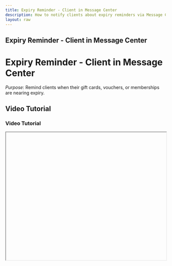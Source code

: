 ```yaml
---
title: Expiry Reminder - Client in Message Center
description: How to notify clients about expiry reminders via Message Center.
layout: raw
---
```



<div className="mdx-content">

## Expiry Reminder - Client in Message Center

<h1 className="text-3xl font-bold text-gray-900 mb-4">Expiry Reminder - Client in Message Center</h1>  

*Purpose*: Remind clients when their gift cards, vouchers, or memberships are nearing expiry.

## Video Tutorial

<h3 className="text-xl font-medium text-gray-800 mb-2">Video Tutorial</h3>

<iframe
  width="100%"
  height="400"
  title="Expiry reminder tutorial"
  allowFullScreen
  className="rounded-lg"
/>

---

## Steps:

<h2 className="text-2xl font-semibold text-gray-800 mt-8 mb-4">Step-by-step Instructions</h2>

❶ **Access the “Promote” section from the sidebar.**

❷ **Go to the “Message Center.”**

❸ **Click on the “Expiry Reminders – Client” option.**

❹ **This shows alerts configured to notify clients about upcoming expiry of:**
- Gift cards
- Vouchers
- Memberships

❺ **Enable or disable based on preference, and use the template view to check or modify the message format.**

---

**Tip for First-Time Users**:  
Setting up expiry reminders can help drive renewals and reduce customer churn.

<div className="space-y-4 mt-6">

<div className="my-10 border-t border-gray-200" />

## More questions about this

<h3 className="text-xl font-semibold text-black mb-4 mt-10"> More questions about this?</h3>
</div>
<div className="space-y-4 mt-6">
  <details className="bg-white rounded-md p-4 border border-gray-300">
  <summary
    className="font-medium text-base text-gray-900"
    style={{
      backgroundColor: 'transparent',
      outline: 'none',
      cursor: 'pointer',
      userSelect: 'none',
      listStyle: 'none',
    }}
  >Can I send reminders for just one type?</summary>
   <p className="mt-2 text-sm text-gray-700">
      Not yet. All expiry types are grouped into a single reminder alert.
    </p>
  </details>

  <details className="bg-white rounded-md p-4 border border-gray-300">
  <summary
    className="font-medium text-base text-gray-900"
    style={{
      backgroundColor: 'transparent',
      outline: 'none',
      cursor: 'pointer',
      userSelect: 'none',
      listStyle: 'none',
    }}
  >Can clients reply to expiry reminders?</summary>
    <p className="mt-2 text-sm text-gray-700">
      Replies aren't supported from reminders, but you can follow up through other channels.
    </p>
  </details>
</div>
</div>

---

<div className="space-y-4 mt-6">

<div className="my-10 border-t border-gray-200" />

<div className="mdx-content mt-10">

Was this article helpful?

<div style={{ display: 'flex', gap: '1rem' }}>
  <button style={{ padding: '0.5rem', borderRadius: '9999px', backgroundColor: '#f0f0f0' }}>
    <FaThumbsUp/>
  </button>
  <button style={{ padding: '0.5rem', borderRadius: '9999px', backgroundColor: '#f0f0f0' }}>
    <FaThumbsDown/>
  </button>
</div>
</div>

---
</div>
